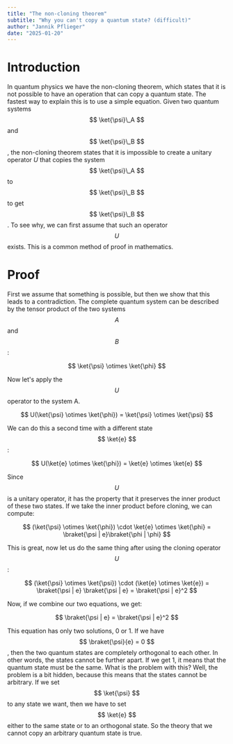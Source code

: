 ```yaml
---
title: "The non-cloning theorem"
subtitle: "Why you can't copy a quantum state? (difficult)"
author: "Jannik Pflieger"
date: "2025-01-20"
---
```


# Introduction

In quantum physics we have the non-cloning theorem, which states that it is not possible to have an operation that can copy a quantum state.
The fastest way to explain this is to use a simple equation.
Given two quantum systems $$ \ket{\psi}\_A $$ and $$ \ket{\psi}\_B $$, the non-cloning theorem states that it is impossible to create a unitary operator $U$ that copies the system $$ \ket{\psi}\_A $$ to $$ \ket{\psi}\_B $$ to get $$ \ket{\psi}\_B $$.
To see why, we can first assume that such an operator $$ U $$ exists.
This is a common method of proof in mathematics.

# Proof

First we assume that something is possible, but then we show that this leads to a contradiction.
The complete quantum system can be described by the tensor product of the two systems $$ A $$ and $$ B $$:

$$
\ket{\psi} \otimes \ket{\phi}
$$

Now let's apply the $$ U $$ operator to the system A.

$$
U(\ket{\psi} \otimes \ket{\phi}) = \ket{\psi} \otimes \ket{\psi}
$$

We can do this a second time with a different state $$ \ket{e} $$:

$$
U(\ket{e} \otimes \ket{\phi}) = \ket{e} \otimes \ket{e}
$$

Since $$ U $$ is a unitary operator, it has the property that it preserves the inner product of these two states.
If we take the inner product before cloning, we can compute:

$$
(\ket{\psi} \otimes \ket{\phi}) \cdot \ket{e} \otimes \ket{\phi} = \braket{\psi | e}\braket{\phi | \phi}
$$

This is great, now let us do the same thing after using the cloning operator $$ U $$:

$$
(\ket{\psi} \otimes \ket{\psi}) \cdot (\ket{e} \otimes \ket{e}) = \braket{\psi | e} \braket{\psi | e} = \braket{\psi | e}^2
$$

Now, if we combine our two equations, we get:

$$
\braket{\psi | e} = \braket{\psi | e}^2
$$

This equation has only two solutions, 0 or 1. If we have $$ \braket{\psi}{e} = 0 $$, then the two quantum states are completely orthogonal to each other. In other words, the states cannot be further apart.
If we get 1, it means that the quantum state must be the same.
What is the problem with this?
Well, the problem is a bit hidden, because this means that the states cannot be arbitrary.
If we set $$ \ket{\psi} $$ to any state we want, then we have to set $$ \ket{e} $$ either to the same state or to an orthogonal state.
So the theory that we cannot copy an arbitrary quantum state is true.
